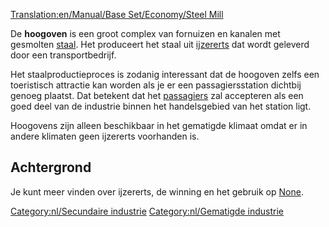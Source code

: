 [[Translation:en/Manual/Base Set/Economy/Steel Mill]]

{{nl/Industrieën|image=Steelmill.png
|name=Hoogoven
|climates=[[nl/Manual/Klimaat#Gematigd|Gematigd]]
|accepts=[[nl/Manual/Base Set/Economy/IJzererts|IJzererts]]
|produces=[[nl/Manual/Base Set/Economy/Staal|Staal]]
|notes=
}}
De '''hoogoven''' is een groot complex van fornuizen en kanalen met gesmolten [[nl/Manual/Base Set/Economy/Staal|staal]]. Het produceert het staal uit [[nl/Manual/Base Set/Economy/IJzererts|ijzererts]] dat wordt geleverd door een transportbedrijf.

Het staalproductieproces is zodanig interessant dat de hoogoven zelfs een toeristisch attractie kan worden als je er een passagiersstation dichtbij genoeg plaatst. Dat betekent dat het [[nl/passagiers|passagiers]] zal accepteren als een goed deel van de industrie binnen het handelsgebied van het station ligt.

Hoogovens zijn alleen beschikbaar in het gematigde klimaat omdat er in andere klimaten geen ijzererts voorhanden is.

==Achtergrond==
Je kunt meer vinden over ijzererts, de winning en het gebruik op [https://www.wikipedia.org/wiki/Ironworks None].

{{nl/Navbox Industrieën}}
[[Category:nl/Secundaire industrie]]
[[Category:nl/Gematigde industrie]]